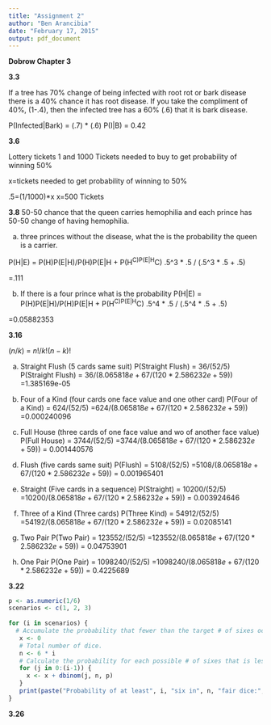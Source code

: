 ```yaml
---
title: "Assignment 2"
author: "Ben Arancibia"
date: "February 17, 2015"
output: pdf_document
---
```


__**Dobrow Chapter 3**__

**3.3**

If a tree has 70% change of being infected with root rot or bark disease there is a 40% chance it has root disease. If you take the compliment of 40%, (1-.4), then the infected tree has a 60% (.6) that it is bark disease. 

P(Infected|Bark) = (.7) * (.6)
P(I|B) = 0.42

**3.6**

Lottery tickets 1 and 1000
Tickets needed to buy to get probability of winning 50%

x=tickets needed to get probability of winning to 50%

.5=(1/1000)*x
x=500 Tickets

**3.8**
50-50 chance that the queen carries hemophilia and each prince has 50-50 change of having hemophilia.

a) three princes without the disease, what the is the probability the queen is a carrier.

P(H|E) = P(H)P(E|H)/P(H)P(E|H + P(H^C)P(E|H^C)
.5^3 * .5 / (.5^3 * .5 + .5)

=.111

b) If there is a four prince what is the probability
P(H|E) = P(H)P(E|H)/P(H)P(E|H + P(H^C)P(E|H^C)
.5^4 * .5 / (.5^4 * .5 + .5)

=0.05882353

**3.16**

$(n/k)$ = $n!/k!(n-k)!$

a) Straight Flush (5 cards same suit)
P(Straight Flush) = 36/(52/5)
P(Straight Flush) = $36/(8.065818e+67/(120*2.586232e+59))$
=1.385169e-05

b) Four of a Kind (four cards one face value and one other card)
P(Four of a Kind) = 624/(52/5)
=$624/(8.065818e+67/(120*2.586232e+59))$
=0.000240096

c) Full House (three cards of one face value and wo of another face value)
P(Full House) = 3744/(52/5)
=$3744/(8.065818e+67/(120*2.586232e+59))$
= 0.001440576

d) Flush (five cards same suit)
P(Flush) = 5108/(52/5)
=$5108/(8.065818e+67/(120*2.586232e+59))$
= 0.001965401

e) Straight (Five cards in a sequence)
P(Straight) = 10200/(52/5)
=$10200/(8.065818e+67/(120*2.586232e+59))$
= 0.003924646

f) Three of a Kind (Three cards)
P(Three Kind) = 54912/(52/5)
=$54192/(8.065818e+67/(120*2.586232e+59))$
= 0.02085141

g) Two Pair
P(Two Pair) = 123552/(52/5)
=$123552/(8.065818e+67/(120*2.586232e+59))$
= 0.04753901

h) One Pair
P(One Pair) = 1098240/(52/5)
=$1098240/(8.065818e+67/(120*2.586232e+59))$
= 0.4225689

**3.22**
```r
p <- as.numeric(1/6)
scenarios <- c(1, 2, 3)
 
for (i in scenarios) {
  # Accumulate the probability that fewer than the target # of sixes occurs.
   x <- 0
   # Total number of dice.
   n <- 6 * i
   # Calculate the probability for each possible # of sixes that is less than the goal.
   for (j in 0:(i-1)) {
     x <- x + dbinom(j, n, p)
   }
   print(paste("Probability of at least", i, "six in", n, "fair dice:", 1 - x))
}
```


**3.26**


